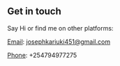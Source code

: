 ## Get in touch

Say Hi or find me on other platforms:

[Email](https://josephkariuki451@gmail.com): josephkariuki451@gmail.com

[Phone](+254794977275): +254794977275